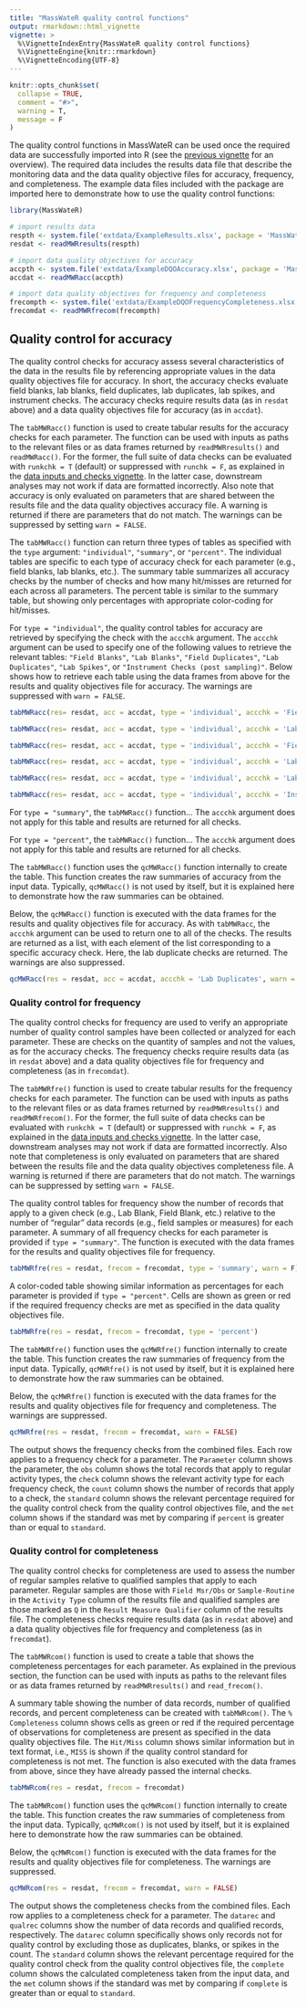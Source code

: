 ```yaml
---
title: "MassWateR quality control functions"
output: rmarkdown::html_vignette
vignette: >
  %\VignetteIndexEntry{MassWateR quality control functions}
  %\VignetteEngine{knitr::rmarkdown}
  %\VignetteEncoding{UTF-8}
---
```


```r
knitr::opts_chunk$set(
  collapse = TRUE,
  comment = "#>", 
  warning = T, 
  message = F
)
```

The quality control functions in MassWateR can be used once the required data are successfully imported into R (see the [previous vignette](https://massbays-tech.github.io/MassWateR/articles/datainput.html) for an overview).  The required data includes the results data file that describe the monitoring data and the data quality objective files for accuracy, frequency, and completeness.  The example data files included with the package are imported here to demonstrate how to use the quality control functions:

```r
library(MassWateR)

# import results data
respth <- system.file('extdata/ExampleResults.xlsx', package = 'MassWateR')
resdat <- readMWRresults(respth)

# import data quality objectives for accuracy
accpth <- system.file('extdata/ExampleDQOAccuracy.xlsx', package = 'MassWateR')
accdat <- readMWRacc(accpth)

# import data quality objectives for frequency and completeness
frecompth <- system.file('extdata/ExampleDQOFrequencyCompleteness.xlsx', package = 'MassWateR')
frecomdat <- readMWRfrecom(frecompth)
```

## Quality control for accuracy

The quality control checks for accuracy assess several characteristics of the data in the results file by referencing appropriate values in the data quality objectives file for accuracy.  In short, the accuracy checks evaluate field blanks, lab blanks, field duplicates, lab duplicates, lab spikes, and instrument checks. The accuracy checks require results data (as in `resdat` above) and a data quality objectives file for accuracy (as in `accdat`).

The `tabMWRacc()` function is used to create tabular results for the accuracy checks for each parameter.  The function can be used with inputs as paths to the relevant files or as data frames returned by `readMWRresults()` and `readMWRacc()`.  For the former, the full suite of data checks can be evaluated with `runkchk = T` (default) or suppressed with `runchk = F`, as explained in the [data inputs and checks vignette](https://massbays-tech.github.io/MassWateR/articles/datainput.html).  In the latter case, downstream analyses may not work if data are formatted incorrectly.  Also note that accuracy is only evaluated on parameters that are shared between the results file and the data quality objectives accuracy file.  A warning is returned if there are parameters that do not match. The warnings can be suppressed by setting `warn = FALSE`. 

The `tabMWRacc()` function can return three types of tables as specified with the `type` argument: `"individual"`, `"summary"`, or `"percent"`.  The individual tables are specific to each type of accuracy check for each parameter (e.g., field blanks, lab blanks, etc.).  The summary table summarizes all accuracy checks by the number of checks and how many hit/misses are returned for each across all parameters.  The percent table is similar to the summary table, but showing only percentages with appropriate color-coding for hit/misses.   

For `type = "individual"`, the quality control tables for accuracy are retrieved by specifying the check with the `accchk` argument.  The `accchk` argument can be used to specify one of the following values to retrieve the relevant tables: `"Field Blanks"`, `"Lab Blanks"`, `"Field Duplicates"`, `"Lab Duplicates"`, `"Lab Spikes"`, or `"Instrument Checks (post sampling)"`.  Below shows how to retrieve each table using the data frames from above for the results and quality objectives file for accuracy. The warnings are suppressed with `warn = FALSE`.

```r
tabMWRacc(res= resdat, acc = accdat, type = 'individual', accchk = 'Field Blanks', warn = FALSE)
```
```r
tabMWRacc(res= resdat, acc = accdat, type = 'individual', accchk = 'Lab Blanks', warn = FALSE)
```
```r
tabMWRacc(res= resdat, acc = accdat, type = 'individual', accchk = 'Field Duplicates', warn = FALSE)
```
```r
tabMWRacc(res= resdat, acc = accdat, type = 'individual', accchk = 'Lab Duplicates', warn = FALSE)
```
```r
tabMWRacc(res= resdat, acc = accdat, type = 'individual', accchk = 'Lab Spikes', warn = FALSE)
```
```r
tabMWRacc(res= resdat, acc = accdat, type = 'individual', accchk = 'Instrument Checks (post sampling)', warn = FALSE)
```

For `type = "summary"`, the `tabMWRacc()` function... The `accchk` argument does not apply for this table and results are returned for all checks.

For `type = "percent"`, the `tabMWRacc()` function... The `accchk` argument does not apply for this table and results are returned for all checks.

The `tabMWRacc()` function uses the `qcMWRacc()` function internally to create the table.  This function creates the raw summaries of accuracy from the input data.  Typically, `qcMWRacc()` is not used by itself, but it is explained here to demonstrate how the raw summaries can be obtained. 

Below, the `qcMWRacc()` function is executed with the data frames for the results and quality objectives file for accuracy.  As with `tabMWRacc`, the `accchk` argument can be used to return one to all of the checks.  The results are returned as a list, with each element of the list corresponding to a specific accuracy check.  Here, the lab duplicate checks are returned.  The warnings are also suppressed. 

```r
qcMWRacc(res = resdat, acc = accdat, accchk = 'Lab Duplicates', warn = FALSE)
```

### Quality control for frequency 

The quality control checks for frequency are used to verify an appropriate number of quality control samples have been collected or analyzed for each parameter.  These are checks on the quantity of samples and not the values, as for the accuracy checks.  The frequency checks require results data (as in `resdat` above) and a data quality objectives file for frequency and completeness (as in `frecomdat`).

The `tabMWRfre()` function is used to create tabular results for the frequency checks for each parameter.  The function can be used with inputs as paths to the relevant files or as data frames returned by `readMWRresults()` and `readMWRfrecom()`.  For the former, the full suite of data checks can be evaluated with `runkchk = T` (default) or suppressed with `runchk = F`, as explained in the [data inputs and checks vignette](https://massbays-tech.github.io/MassWateR/articles/datainput.html).  In the latter case, downstream analyses may not work if data are formatted incorrectly.  Also note that completeness is only evaluated on parameters that are shared between the results file and the data quality objectives completeness file.  A warning is returned if there are parameters that do not match. The warnings can be suppressed by setting `warn = FALSE`. 

The quality control tables for frequency show the number of records that apply to a given check (e.g., Lab Blank, Field Blank, etc.) relative to the number of "regular" data records (e.g., field samples or measures) for each parameter.  A summary of all frequency checks for each parameter is provided if `type = "summary"`. The function is executed with the data frames for the results and quality objectives file for frequency. 

```r
tabMWRfre(res = resdat, frecom = frecomdat, type = 'summary', warn = F)
```

A color-coded table showing similar information as percentages for each parameter is provided if `type = "percent"`. Cells are shown as green or red if the required frequency checks are met as specified in the data quality objectives file.

```r
tabMWRfre(res = resdat, frecom = frecomdat, type = 'percent')
```

The `tabMWRfre()` function uses the `qcMWRfre()` function internally to create the table.  This function creates the raw summaries of frequency from the input data.  Typically, `qcMWRfre()` is not used by itself, but it is explained here to demonstrate how the raw summaries can be obtained. 

Below, the `qcMWRfre()` function is executed with the data frames for the results and quality objectives file for frequency and completeness.  The warnings are suppressed. 

```r
qcMWRfre(res = resdat, frecom = frecomdat, warn = FALSE)
```

The output shows the frequency checks from the combined files.  Each row applies to a frequency check for a parameter. The `Parameter` column shows the parameter, the `obs` column shows the total records that apply to regular activity types, the `check` column shows the relevant activity type for each frequency check, the `count` column shows the number of records that apply to a check, the `standard` column shows the relevant percentage required for the quality control check from the quality control objectives file, and the `met` column shows if the standard was met by comparing if `percent` is greater than or equal to `standard`.

### Quality control for completeness

The quality control checks for completeness are used to assess the number of regular samples relative to qualified samples that apply to each parameter. Regular samples are those with `Field Msr/Obs` or `Sample-Routine` in the `Activity Type` column of the results file and qualified samples are those marked as `Q` in the `Result Measure Qualifier` column of the results file.  The completeness checks require results data (as in `resdat` above) and a data quality objectives file for frequency and completeness (as in `frecomdat`).

The `tabMWRcom()` function is used to create a table that shows the completeness percentages for each parameter.  As explained in the previous section, the function can be used with inputs as paths to the relevant files or as data frames returned by `readMWRresults()` and `read_frecom()`.  

A summary table showing the number of data records, number of qualified records, and percent completeness can be created with `tabMWRcom()`.  The `% Completeness` column shows cells as green or red if the required percentage of observations for completeness are present as specified in the data quality objectives file.  The `Hit/Miss` column shows similar information but in text format, i.e., `MISS` is shown if the quality control standard for completeness is not met. The function is also executed with the data frames from above, since they have already passed the internal checks. 

```r
tabMWRcom(res = resdat, frecom = frecomdat)
```

The `tabMWRcom()` function uses the `qcMWRcom()` function internally to create the table.  This function creates the raw summaries of completeness from the input data.  Typically, `qcMWRcom()` is not used by itself, but it is explained here to demonstrate how the raw summaries can be obtained. 

Below, the `qcMWRcom()` function is executed with the data frames for the results and quality objectives file for completeness.  The warnings are suppressed. 

```r
qcMWRcom(res = resdat, frecom = frecomdat, warn = FALSE)
```

The output shows the completeness checks from the combined files.  Each row applies to a completeness check for a parameter. The `datarec` and `qualrec` columns show the number of data records and qualified records, respectively. The `datarec` column specifically shows only records not for quality control by excluding those as duplicates, blanks, or spikes in the count. The `standard` column shows the relevant percentage required for the quality control check from the quality control objectives file, the `complete` column shows the calculated completeness taken from the input data, and the `met` column shows if the standard was met by comparing if `complete` is greater than or equal to `standard`.
